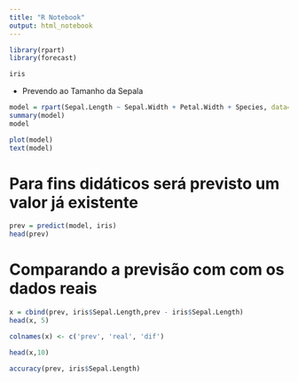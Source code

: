 ```yaml
---
title: "R Notebook"
output: html_notebook
---
```


```r
library(rpart)
library(forecast)
```


```r
iris
```


 - Prevendo ao Tamanho da Sepala
```r

model = rpart(Sepal.Length ~ Sepal.Width + Petal.Width + Species, data=iris)
summary(model)
model
```
```r
plot(model)
text(model)
```
# Para fins didáticos será previsto um valor já existente
```r
prev = predict(model, iris)
head(prev)
```

# Comparando a previsão com com os dados reais

```r
x = cbind(prev, iris$Sepal.Length,prev - iris$Sepal.Length)
head(x, 5)

```

```r
colnames(x) <- c('prev', 'real', 'dif')

head(x,10)

```

```r
accuracy(prev, iris$Sepal.Length)
```

